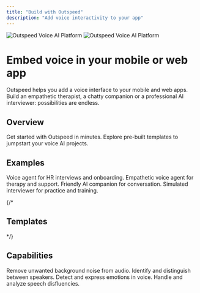 ```yaml
---
title: "Build with Outspeed"
description: "Add voice interactivity to your app"
---
```



<div class="mt-0">
  <div class="flex flex-col lg:flex-row gap-8 items-center mb-12">
    <div class="flex-1 flex justify-center lg:justify-start">
      <img 
        src="../logo/outspeed-phone-blue-light.png" 
        alt="Outspeed Voice AI Platform" 
        class="docimage max-w-8 h-auto rounded-lg shadow-lg dark:hidden"
      />
      <img 
        src="../logo/outspeed-phone-blue.png" 
        alt="Outspeed Voice AI Platform" 
        class="docimage max-w-8 h-auto rounded-lg shadow-lg hidden dark:block"
      />
    </div>
    <div class="flex-1">
      <h1 class="text-2xl font-bold mb-4">Embed voice in your mobile or web app</h1>
      <p class="text-lg leading-relaxed">
        Outspeed helps you add a voice interface to your mobile and web apps. Build an empathetic
        therapist, a chatty companion or a professional AI interviewer: possibilities are endless.
      </p>
    </div>
  </div>

  ## Overview

  <CardGroup cols={2}>
    <Card title="Quickstart" icon="rocket" href="/get-started/quickstart">
      Get started with Outspeed in minutes.
    </Card>
    <Card title="Templates" icon="book" href="/get-started/templates">
      Explore pre-built templates to jumpstart your voice AI projects.
    </Card>
  </CardGroup>

  ## Examples

  <CardGroup cols={2}>
    <Card title="HR" icon="user-tie" href="/get-started/examples">
      Voice agent for HR interviews and onboarding.
    </Card>
    <Card title="Therapist" icon="user-nurse" href="/get-started/examples">
      Empathetic voice agent for therapy and support.
    </Card>
    <Card title="Companion" icon="user-friends" href="/get-started/examples">
      Friendly AI companion for conversation.
    </Card>
    <Card title="Interviewer" icon="user-secret" href="/get-started/examples">
      Simulated interviewer for practice and training.
    </Card>
  </CardGroup>

  {/* <h2>Templates</h2>

  <CardGroup cols={4}>
    <Card title="Next JS" icon="code" href="https://github.com/outspeed-ai/outspeed-nextjs-template">
    </Card>
    <Card title="React JS" icon="react" href="/react/setup">
    </Card>
    <Card title="React TS" icon="react" href="/react/setup">
    </Card>
    <Card title="Vite" icon="bolt" href="https://github.com/outspeed-ai/outspeed-vite-template">
    </Card>
    <Card title="Cloudflare" icon="cloud" href="https://github.com/outspeed-ai/outspeed-cloudflare-template">
    </Card>
    <Card title="Create React App" icon="react" href="https://github.com/outspeed-ai/outspeed-cra-template">
    </Card>
    <Card title="Flutter" icon="mobile" href="https://github.com/outspeed-ai/outspeed-flutter-template">
    </Card>
    <Card title="Swift" icon="apple" href="/iOS/outspeed-swift-getting-started">
    </Card>
  </CardGroup> */}

  <h2>Capabilities</h2>

  <CardGroup cols={3}>
    <Card title="Background Noise Removal" icon="volume-xmark">
      Remove unwanted background noise from audio.
    </Card>
    <Card title="Speaker Recognition" icon="user-check">
      Identify and distinguish between speakers.
    </Card>
    <Card title="Emotions" icon="face-smile">
      Detect and express emotions in voice.
    </Card>
    <Card title="Disfluencies" icon="wave-square">
      Handle and analyze speech disfluencies.
    </Card>
  </CardGroup>
</div>
